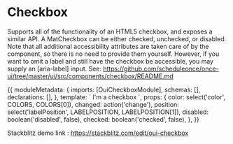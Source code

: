 
<Meta title='MDX/Checkbox' component={Checkbox} />

# Checkbox

Supports all of the functionality of an HTML5 checkbox, and exposes a similar API. A MatCheckbox can be either checked, unchecked, or disabled. Note that all additional accessibility attributes are taken care of by the component, so there is no need to provide them yourself. However, if you want to omit a label and still have the checkbox be accessible, you may supply an [aria-label] input. See: https://github.com/scheduleonce/once-ui/tree/master/ui/src/components/checkbox/README.md

<Canvas>
  <Story name='regular'>
  {{
    moduleMetadata: {
    imports: [OuiCheckboxModule],
    schemas: [],
    declarations: [],
  },
  template: `<oui-checkbox
                class="example-margin"
                [checked]="checked"
                [labelPosition]="position"
                (change)="changed($event)"
                [disabled]="disabled"
                [color]="color">
                I'm a checkbox
              </oui-checkbox>`,
  props: {
    color: select('color', COLORS, COLORS[0]),
    changed: action('change'),
    position: select('labelPosition', LABELPOSITION, LABELPOSITION[1]),
    disabled: boolean('disabled', false),
    checked: boolean('checked', false),
  },
  }}
  </Story>
</Canvas>

Stackblitz demo link : https://stackblitz.com/edit/oui-checkbox

<ArgsTable of={Checkbox} />